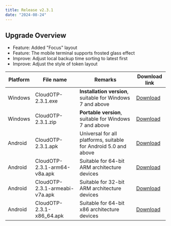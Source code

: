 ```yaml
---
title: Release v2.3.1
date: "2024-08-24"
---
```


## Upgrade Overview

- Feature: Added "Focus" layout
- Feature: The mobile terminal supports frosted glass effect
- Improve: Adjust local backup time sorting to latest first
- Improve: Adjust the style of token layout

| Platform | File name                      | Remarks                                                         | Download link                                                                          |
| -------- | ------------------------------ | --------------------------------------------------------------- | -------------------------------------------------------------------------------------- |
| Windows  | CloudOTP-2.3.1.exe             | **Installation version**, suitable for Windows 7 and above      | [Download](https://pkgs.cloudchewie.com/CloudOTP/2.3.1/CloudOTP-2.3.1.exe)             |
| Windows  | CloudOTP-2.3.1.zip             | **Portable version**, suitable for Windows 7 and above          | [Download](https://pkgs.cloudchewie.com/CloudOTP/2.3.1/CloudOTP-2.3.1.zip)             |
| Android  | CloudOTP-2.3.1.apk             | Universal for all platforms, suitable for Android 5.0 and above | [Download](https://pkgs.cloudchewie.com/CloudOTP/2.3.1/CloudOTP-2.3.1.apk)             |
| Android  | CloudOTP-2.3.1-arm64-v8a.apk   | Suitable for 64-bit ARM architecture devices                    | [Download](https://pkgs.cloudchewie.com/CloudOTP/2.3.1/CloudOTP-2.3.1-arm64-v8a.apk)   |
| Android  | CloudOTP-2.3.1-armeabi-v7a.apk | Suitable for 32-bit ARM architecture devices                    | [Download](https://pkgs.cloudchewie.com/CloudOTP/2.3.1/CloudOTP-2.3.1-armeabi-v7a.apk) |
| Android  | CloudOTP-2.3.1-x86_64.apk      | Suitable for 64-bit x86 architecture devices                    | [Download](https://pkgs.cloudchewie.com/CloudOTP/2.3.1/CloudOTP-2.3.1-x86_64.apk)      |
